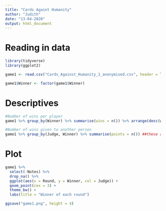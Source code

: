 ---
title: "Cards Againt Humanity"
author: "Judith"
date: "13-04-2020"
output: html_document
---

# Reading in data
```{r setup}
library(tidyverse)
library(ggplot2)

game1 <- read.csv("Cards_Against_Humanity_1_anonymised.csv", header = TRUE, sep = ";", na.strings = "")

game1$Winner <- factor(game1$Winner)
```

# Descriptives
```{r descriptives}
#Number of wins per player
game1 %>% group_by(Winner) %>% summarise(wins = n()) %>% arrange(desc(wins))

#Number of wins given to another person
game1 %>% group_by(Judge, Winner) %>% summarise(points = n()) ##these are guesses as we are not fully sure about the placement of the wins
```

# Plot
```{r plot}
game1 %>% 
  select(-Notes) %>% 
  drop_na() %>% 
  ggplot(aes(x = Round, y = Winner, col = Judge)) +
  geom_point(cex = 3) +
  theme_bw() +
  labs(title = "Winner of each round")
```

```{r}
ggsave("game1.png", height = 4)
```

